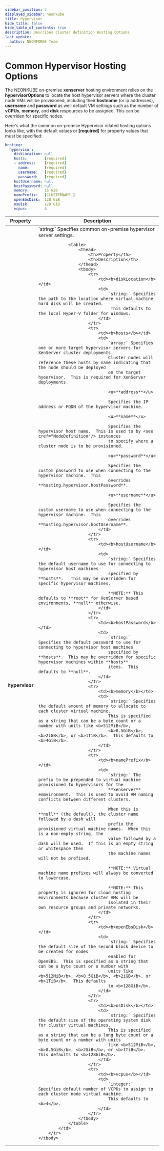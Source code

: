 ```yaml
---
sidebar_position: 3
displayed_sidebar: neonkube
title: Hypervisor
hide_title: false
hide_table_of_contents: true
description: Describes cluster definition Hosting Options
last_update:
  author: NEONFORGE Team
---
```



# Common Hypervisor Hosting Options

The NEONKUBE on-premise **xenserver** hosting environment relies on the **hypervisorOptions**
to locate the host hypervisor servers where the cluster node VMs will be provisioned, including
their **hostname** (or ip addresses), **username** and **password** as well default VM settings such as
the number of **vCPUs**, **memory**, and **disk** respources to be assigned.  This can be overriden for
specific nodes.

Here's what the common on-premise Hypervisor related hosting options looks like, with the 
default values or **[required]** for property values that must be specified:

```yaml
hosting:
  hypervisor:
    diskLocation: null
    hosts:        [required]
    - address:    [required]
      name:       [required]
      username:   [required]
      password:   [required]
    hostUsername: null
    hostPassword: null
    memory:       16 GiB
    namePrefix:   [CLUSTERNAME-]
    openEbsDisk:  128 GiB
    osDisk:       128 GiB
    vcpus:        4
```

<table>
    <thead>
        <th>Property</th>
        <th>Description</th>
    </thead>
    <tbody>
        <tr>
            <td><b>hypervisor</b></td>
            <td>
                `string:` Specifies common on-premise hypervisor server settings.

                <table>
                    <thead>
                        <th>Property</th>
                        <th>Description</th>
                    </thead>
                    <tbody>
                        <tr>
                            <td><b>diskLocation</b></td>
                            <td>
                                `string:` Specifies the path to the location where virtual machine hard disk will be created.
                                 This defaults to the local Hyper-V folder for Windows.
                            </td>
                        </tr>
                        <tr>
                            <td><b>hosts</b></td>
                            <td>
                                `array:` Specifies one or more target hypervisor servers for XenServer cluster deployments.
                                Cluster nodes will reference these hosts by name indicating that the node should be deployed
                                on the target hyoervisor.  This is required for XenServer deployments.

                                <u>**address**</u>

                                Specifies the IP address or FQDN of the hypervisor machine.

                                <u>**name**</u>

                                Specifies the hypervisor host name.  This is used to by <see cref="NodeDefinition"/> instances
                                to specify where a cluster node is to be provisioned.

                                <u>**password**</u>

                                Specifies the custom password to use when connecting to the hypervisor machine.  This
                                overrides **hosting.hypervisor.hostPassword**.

                                <u>**username**</u>

                                Specifies the custom username to use when connecting to the hypervisor machine.  This
                                overrides **hosting.hypervisor.hostUsername**.
                            </td>
                        </tr>
                        <tr>
                            <td><b>hostUsername</b></td>
                            <td>
                                `string:` Specifies the default username to use for connecting to hypervisor host machines 
                                specified by **hosts**.   This may be overridden for specific hypervisor machines.
                                
                                **NOTE:** This defaults to **root** for XenServer based environments, **null** otherwise.
                            </td>
                        </tr>
                        <tr>
                            <td><b>hostPassword</b></td>
                            <td>
                                `string:`  Specifies the default password to use for connecting to hypervisor host machines 
                                specified by **hosts**.  This may be overridden for specific hypervisor machines within **hosts**
                                items.  This defaults to **null**.
                            </td>
                        </tr>
                        <tr>
                            <td><b>memory</b></td>
                            <td>
                                `string:` Specifies the default amount of memory to allocate to each cluster virtual machine.  
                                This is specified as a string that can be a byte count or a number with units like <b>512MiB</b>,
                                <b>0.5GiB</b>, <b>2iGB</b>, or <b>1TiB</b>.  This defaults to <b>4GiB</b>.
                            </td>
                        </tr>
                        <tr>
                            <td><b>namePrefix</b></td>
                            <td>
                                `string:` The prefix to be prepended to virtual machine provisioned to hypervisors for the
                                **xenserver** enmvironment.  This is used to avoid VM naming conflicts between different clusters.

                                When this is **null** (the default), the cluster name followed by a dash will 
                                prefix the provisioned virtual machine names.  When this is a non-empty string, the
                                value followed by a dash will be used.  If this is an empty string or whitespace then
                                the machine names will not be prefixed.

                                **NOTE:** Virtual machine name prefixes will always be converted to lowercase.

                                **NOTE:** This property is ignored for cloud hosting environments because cluster VMs will be
                                isolated in their own resource groups and private networks.
                            </td>
                        </tr>
                        <tr>
                            <td><b>openEbsDisk</b></td>
                            <td>
                                `string:` Specifies the default size of the second block device to be created for nodes 
                                enabled for OpenEBS.  This is specified as a string that can be a byte count or a number with 
                                units like <b>512MiB</b>, <b>0.5GiB</b>, <b>2iGB</b>, or <b>1TiB</b>.  This defaults
                                to <b>128GiB</b>.
                            </td>
                        </tr>
                        <tr>
                            <td><b>osDisk</b></td>
                            <td>
                                `string:` Specifies the default size of the operating system disk for cluster virtual machines.
                                This is specified as a string that can be a long byte count or a byte count or a number with units
                                like <b>512MiB</b>, <b>0.5GiB</b>, <b>2GiB</b>, or <b>1TiB</b>.  This defaults to <b>128GiB</b>.
                            </td>
                        </tr>
                        <tr>
                            <td><b>vcpus</b></td>
                            <td>
                                `integer:` Specifies default number of VCPUs to assign to each cluster node virtual machine.
                                This defaults to <b>4</b>.
                            </td>
                        </tr>
                    </tbody>
                </table>
            </td>
        </tr>
    </tbody>
</table>
